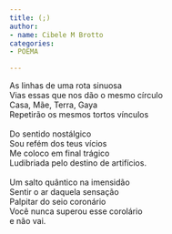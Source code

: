```yaml
---
title: (;)
author:
- name: Cibele M Brotto
categories:
- POEMA

---
```


| As linhas de uma rota sinuosa
| Vias essas que nos dão o mesmo círculo
| Casa, Mãe, Terra, Gaya
| Repetirão os mesmos tortos vínculos
| 
| Do sentido nostálgico
| Sou refém dos teus vícios
| Me coloco em final trágico
| Ludibriada pelo destino de artifícios.
| 
| Um salto quântico na imensidão
| Sentir o ar daquela sensação
| Palpitar do seio coronário
| Você nunca superou esse corolário
| e não vai.
